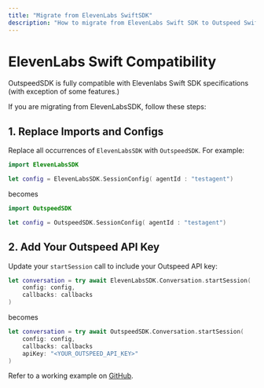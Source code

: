 ```yaml
---
title: "Migrate from ElevenLabs SwiftSDK"
description: "How to migrate from ElevenLabs Swift SDK to Outspeed Swift SDK."
---
```


# ElevenLabs Swift Compatibility

OutspeedSDK is fully compatible with Elevenlabs Swift SDK specifications (with exception of some features.)

If you are migrating from ElevenLabsSDK, follow these steps:

## 1. Replace Imports and Configs

Replace all occurrences of `ElevenLabsSDK` with `OutspeedSDK`. For example:

```swift
import ElevenLabsSDK

let config = ElevenLabsSDK.SessionConfig( agentId : "testagent")
```

becomes

```swift
import OutspeedSDK

let config = OutspeedSDK.SessionConfig( agentId : "testagent")
```

## 2. Add Your Outspeed API Key

Update your `startSession` call to include your Outspeed API key:

```swift
let conversation = try await ElevenLabsSDK.Conversation.startSession(
    config: config,
    callbacks: callbacks
)
```

becomes

```swift
let conversation = try await OutspeedSDK.Conversation.startSession(
    config: config,
    callbacks: callbacks
    apiKey: "<YOUR_OUTSPEED_API_KEY>"
)
```

Refer to a working example on [GitHub](https://github.com/outspeed-ai/outspeed-examples/tree/main/swift-ios-basic).
